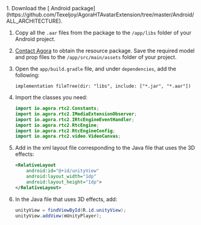 <PlatformWrapper platform="android">
1. Download the [<Vg k="RTEE_HT3D" /> Android package](https://github.com/Texeljoy/AgoraHTAvatarExtension/tree/master/Android/ALL_ARCHITECTURE). 

1. Copy all the `.aar` files from the package to the `/app/libs` folder of your Android project.

1. [Contact Agora](mailto:support@agora.io) to obtain the <Vg k="RTEE_HT3D" /> resource package. Save the required model and prop files to the `/app/src/main/assets` folder of your project.

1. Open the `app/build.gradle` file, and under `dependencies`, add the following:
    
    ```
    implementation fileTree(dir: "libs", include: ["*.jar", "*.aar"])
    ```

1. Import the classes you need:

    ```java
    import io.agora.rtc2.Constants;
    import io.agora.rtc2.IMediaExtensionObserver;
    import io.agora.rtc2.IRtcEngineEventHandler;
    import io.agora.rtc2.RtcEngine;
    import io.agora.rtc2.RtcEngineConfig;
    import io.agora.rtc2.video.VideoCanvas;
    ```

1. Add in the xml layout file corresponding to the Java file that uses the 3D effects:

    ```xml
    <RelativeLayout
        android:id="@+id/unityView"
        android:layout_width="1dp"
        android:layout_height="1dp">
    </RelativeLayout>
    ```

1. In the Java file that uses 3D effects, add:

    ```java
    unityView = findViewById(R.id.unityView);
    unityView.addView(mUnityPlayer);
    ```

</PlatformWrapper>